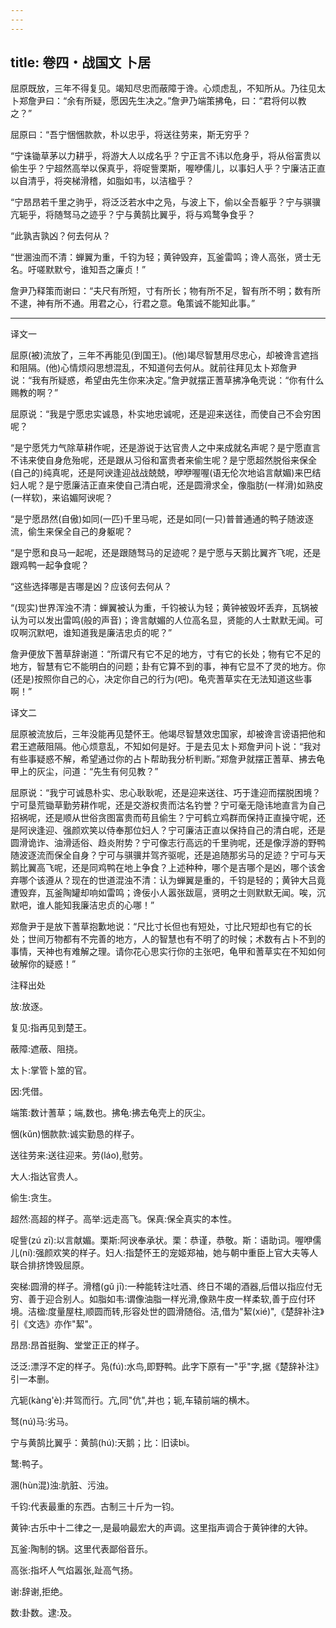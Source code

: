 ```yaml
---
---
---
```

title: 卷四・战国文 卜居
---

屈原既放，三年不得复见。竭知尽忠而蔽障于谗。心烦虑乱，不知所从。乃往见太卜郑詹尹曰：“余有所疑，愿因先生决之。”詹尹乃端策拂龟，曰：“君将何以教之？”

屈原曰：“吾宁悃悃款款，朴以忠乎，将送往劳来，斯无穷乎？

“宁诛锄草茅以力耕乎，将游大人以成名乎？宁正言不讳以危身乎，将从俗富贵以偷生乎？宁超然高举以保真乎，将哫訾栗斯，喔咿儒儿，以事妇人乎？宁廉洁正直以自清乎，将突梯滑稽，如脂如韦，以洁楹乎？

“宁昂昂若千里之驹乎，将泛泛若水中之凫，与波上下，偷以全吾躯乎？宁与骐骥亢轭乎，将随驽马之迹乎？宁与黄鹄比翼乎，将与鸡鹜争食乎？

“此孰吉孰凶？何去何从？

“世溷浊而不清：蝉翼为重，千钧为轻；黄钟毁弃，瓦釜雷鸣；谗人高张，贤士无名。吁嗟默默兮，谁知吾之廉贞！”

詹尹乃释策而谢曰：“夫尺有所短，寸有所长；物有所不足，智有所不明；数有所不逮，神有所不通。用君之心，行君之意。龟策诚不能知此事。”

----------------

译文一

屈原(被)流放了，三年不再能见(到国王)。(他)竭尽智慧用尽忠心，却被谗言遮挡和阻隔。(他)心情烦闷思想混乱，不知道何去何从。就前往拜见太卜郑詹尹说：“我有所疑惑，希望由先生你来决定。”詹尹就摆正蓍草拂净龟壳说：“你有什么赐教的啊？”

屈原说：“我是宁愿忠实诚恳，朴实地忠诚呢，还是迎来送往，而使自己不会穷困呢？

“是宁愿凭力气除草耕作呢，还是游说于达官贵人之中来成就名声呢？是宁愿直言不讳来使自身危殆呢，还是跟从习俗和富贵者来偷生呢？是宁愿超然脱俗来保全(自己的)纯真呢，还是阿谀逢迎战战兢兢，咿咿喔喔(语无伦次地谄言献媚)来巴结妇人呢？是宁愿廉洁正直来使自己清白呢，还是圆滑求全，像脂肪(一样滑)如熟皮(一样软)，来谄媚阿谀呢？

“是宁愿昂然(自傲)如同(一匹)千里马呢，还是如同(一只)普普通通的鸭子随波逐流，偷生来保全自己的身躯呢？

“是宁愿和良马一起呢，还是跟随驽马的足迹呢？是宁愿与天鹅比翼齐飞呢，还是跟鸡鸭一起争食呢？

“这些选择哪是吉哪是凶？应该何去何从？

“(现实)世界浑浊不清：蝉翼被认为重，千钧被认为轻；黄钟被毁坏丢弃，瓦锅被认为可以发出雷鸣(般的声音)；谗言献媚的人位高名显，贤能的人士默默无闻。可叹啊沉默吧，谁知道我是廉洁忠贞的呢？”

詹尹便放下蓍草辞谢道：“所谓尺有它不足的地方，寸有它的长处；物有它不足的地方，智慧有它不能明白的问题；卦有它算不到的事，神有它显不了灵的地方。你(还是)按照你自己的心，决定你自己的行为(吧)。龟壳蓍草实在无法知道这些事啊！”

译文二

屈原被流放后，三年没能再见楚怀王。他竭尽智慧效忠国家，却被谗言谤语把他和君王遮蔽阻隔。他心烦意乱，不知如何是好。于是去见太卜郑詹尹问卜说：“我对有些事疑惑不解，希望通过你的占卜帮助我分析判断。”郑詹尹就摆正蓍草、拂去龟甲上的灰尘，问道：“先生有何见教？”

屈原说：“我宁可诚恳朴实、忠心耿耿呢，还是迎来送往、巧于逢迎而摆脱困境？宁可垦荒锄草勤劳耕作呢，还是交游权贵而沽名钓誉？宁可毫无隐讳地直言为自己招祸呢，还是顺从世俗贪图富贵而苟且偷生？宁可鹤立鸡群而保持正直操守呢，还是阿谀逢迎、强颜欢笑以侍奉那位妇人？宁可廉洁正直以保持自己的清白呢，还是圆滑诡诈、油滑适俗、趋炎附势？宁可像志行高远的千里驹呢，还是像浮游的野鸭随波逐流而保全自身？宁可与骐骥并驾齐驱呢，还是追随那劣马的足迹？宁可与天鹅比翼高飞呢，还是同鸡鸭在地上争食？上述种种，哪个是吉哪个是凶，哪个该舍弃哪个该遵从？现在的世道混浊不清：认为蝉翼是重的，千钧是轻的；黄钟大吕竟遭毁弃，瓦釜陶罐却响如雷鸣；谗佞小人嚣张跋扈，贤明之士则默默无闻。唉，沉默吧，谁人能知我廉洁忠贞的心哪！”

郑詹尹于是放下蓍草抱歉地说：“尺比寸长但也有短处，寸比尺短却也有它的长处；世间万物都有不完善的地方，人的智慧也有不明了的时候；术数有占卜不到的事情，天神也有难解之理。请你花心思实行你的主张吧，龟甲和蓍草实在不知如何破解你的疑惑！”

注释出处

放:放逐。

复见:指再见到楚王。

蔽障:遮蔽、阻挠。

太卜:掌管卜筮的官。

因:凭借。

端策:数计蓍草；端,数也。拂龟:拂去龟壳上的灰尘。

悃(kǔn)悃款款:诚实勤恳的样子。

送往劳来:送往迎来。劳(láo),慰劳。

大人:指达官贵人。

偷生:贪生。

超然:高超的样子。高举:远走高飞。保真:保全真实的本性。

哫訾(zú zī):以言献媚。栗斯:阿谀奉承状。栗：恭谨，恭敬。斯：语助词。喔咿儒儿(ní):强颜欢笑的样子。妇人:指楚怀王的宠姬郑袖，她与朝中重臣上官大夫等人联合排挤馋毁屈原。

突梯:圆滑的样子。滑稽(gǔ jī):一种能转注吐酒、终日不竭的酒器,后借以指应付无穷、善于迎合别人。如脂如韦:谓像油脂一样光滑,像熟牛皮一样柔软,善于应付环境。洁楹:度量屋柱,顺圆而转,形容处世的圆滑随俗。洁,借为"絜(xié)",《楚辞补注》引《文选》亦作"絜"。

昂昂:昂首挺胸、堂堂正正的样子。

泛泛:漂浮不定的样子。凫(fú):水鸟,即野鸭。此字下原有一"乎"字,据《楚辞补注》引一本删。

亢轭(kàng'è):并驾而行。亢,同"伉",并也；轭,车辕前端的横木。

驽(nú)马:劣马。

宁与黄鹄比翼乎：黄鹄(hú):天鹅；比：旧读bì。

鹜:鸭子。

溷(hùn混)浊:肮脏、污浊。

千钧:代表最重的东西。古制三十斤为一钧。

黄钟:古乐中十二律之一,是最响最宏大的声调。这里指声调合于黄钟律的大钟。

瓦釜:陶制的锅。这里代表鄙俗音乐。

高张:指坏人气焰嚣张,趾高气扬。

谢:辞谢,拒绝。

数:卦数。逮:及。

